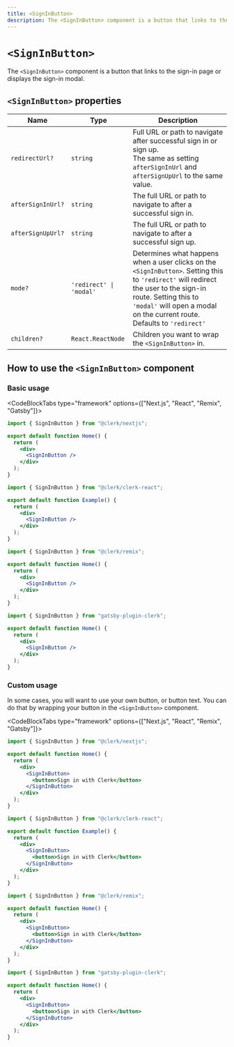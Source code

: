 ```yaml
---
title: <SignInButton>
description: The <SignInButton> component is a button that links to the sign-in page or displays the sign-in modal.
---
```


# `<SignInButton>`

The `<SignInButton>` component is a button that links to the sign-in page or displays the sign-in modal.

## `<SignInButton>` properties

| Name | Type | Description |
| --- | --- | --- |
| `redirectUrl?` | `string` | Full URL or path to navigate after successful sign in or sign up.<br /> The same as setting `afterSignInUrl` and `afterSignUpUrl` to the same value. |
| `afterSignInUrl?` | `string` | The full URL or path to navigate to after a successful sign in. |
| `afterSignUpUrl?` | `string` | The full URL or path to navigate to after a successful sign up. |
| `mode?` | `'redirect' \| 'modal'` | Determines what happens when a user clicks on the `<SignInButton>`. Setting this to `'redirect'` will redirect the user to the sign-in route. Setting this to `'modal'` will open a modal on the current route.<br />Defaults to `'redirect'` |
| `children?` | `React.ReactNode` | Children you want to wrap the `<SignInButton>` in. |

## How to use the `<SignInButton>` component

### Basic usage

<CodeBlockTabs type="framework" options={["Next.js", "React", "Remix", "Gatsby"]}>
  ```jsx filename="pages/index.js"
  import { SignInButton } from "@clerk/nextjs";

  export default function Home() {
    return (
      <div>
        <SignInButton />
      </div>
    );
  }
  ```

  ```jsx filename="example.js"
  import { SignInButton } from "@clerk/clerk-react";

  export default function Example() {
    return (
      <div>
        <SignInButton />
      </div>
    );
  }
  ```

  ```jsx filename="pages/index.js"
  import { SignInButton } from "@clerk/remix";

  export default function Home() {
    return (
      <div>
        <SignInButton />
      </div>
    );
  }
  ```

  ```jsx filename="pages/index.js"
  import { SignInButton } from "gatsby-plugin-clerk";

  export default function Home() {
    return (
      <div>
        <SignInButton />
      </div>
    );
  }
  ```
</CodeBlockTabs>

### Custom usage

In some cases, you will want to use your own button, or button text. You can do that by wrapping your button in the `<SignInButton>` component.

<CodeBlockTabs type="framework" options={["Next.js", "React", "Remix", "Gatsby"]}>
  ```jsx filename="pages/index.js"
  import { SignInButton } from "@clerk/nextjs";

  export default function Home() {
    return (
      <div>
        <SignInButton>
          <button>Sign in with Clerk</button>
        </SignInButton>
      </div>
    );
  }
  ```

  ```jsx filename="example.js"
  import { SignInButton } from "@clerk/clerk-react";

  export default function Example() {
    return (
      <div>
        <SignInButton>
          <button>Sign in with Clerk</button>
        </SignInButton>
      </div>
    );
  }
  ```

  ```jsx filename="pages/index.js"
  import { SignInButton } from "@clerk/remix";

  export default function Home() {
    return (
      <div>
        <SignInButton>
          <button>Sign in with Clerk</button>
        </SignInButton>
      </div>
    );
  }
  ```

  ```jsx filename="pages/index.js"
  import { SignInButton } from "gatsby-plugin-clerk";

  export default function Home() {
    return (
      <div>
        <SignInButton>
          <button>Sign in with Clerk</button>
        </SignInButton>
      </div>
    );
  }
  ```
</CodeBlockTabs>
